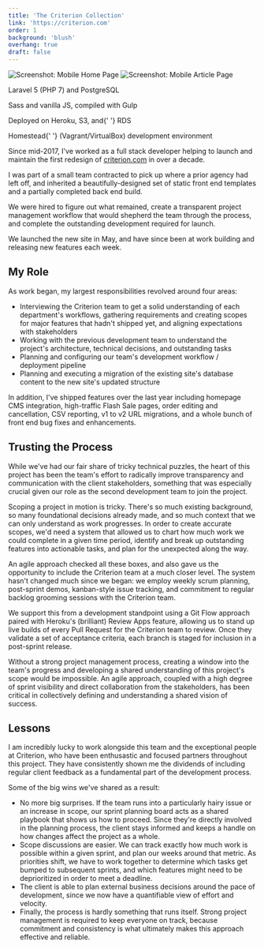 ```yaml
---
title: 'The Criterion Collection'
link: 'https://criterion.com'
order: 1
background: 'blush'
overhang: true
draft: false
---
```




<Gallery>
  <GalleryItem>
    <Browser>
      <Still src={imageDesktopHome} alt="Screenshot: Desktop Home Page"  />
    </Browser>
  </GalleryItem>

<GalleryItem>
  <Device>
    <img src={imageMobileHome} alt="Screenshot: Mobile Home Page" />
  </Device>
</GalleryItem>

<GalleryItem>
  <Browser>
    <Still src={imageDesktopFilm} alt="Screenshot: Desktop Film Page" />
  </Browser>
</GalleryItem>

<GalleryItem>
  <Device>
    <img src={imageMobileArticle} alt="Screenshot: Mobile Article Page" />
  </Device>
</GalleryItem>

<GalleryItem>
  <Browser>
    <Still
      src={imageDesktopCollection}
      alt="Screenshot: Desktop Collection Page"
    />
  </Browser>
</GalleryItem>

</Gallery>

<PostColumn>

<Stack>
  <List>
    <ListItem>
      <p>Laravel 5 (PHP 7) and PostgreSQL</p>
    </ListItem>
    <ListItem>
      <p>Sass and vanilla JS, compiled with Gulp</p>
    </ListItem>
    <ListItem>
      <p>
        Deployed on Heroku, S3, and{' '}
        <Link to="https://aws.amazon.com/rds/">RDS</Link>
      </p>
    </ListItem>
    <ListItem>
      <p>
        <Link to="https://github.com/laravel/homestead">Homestead</Link>{' '}
        (Vagrant/VirtualBox) development environment
      </p>
    </ListItem>
  </List>
</Stack>

<Markdown>

Since mid-2017, I've worked as a full stack developer helping to launch and maintain the first redesign of [criterion.com](https://criterion.com) in over a decade.

I was part of a small team contracted to pick up where a prior agency had left off, and inherited a beautifully-designed set of static front end templates and a partially completed back end build.

We were hired to figure out what remained, create a transparent project management workflow that would shepherd the team through the process, and complete the outstanding development required for launch.

We launched the new site in May, and have since been at work building and releasing new features each week.

## My Role

As work began, my largest responsibilities revolved around four areas:

- Interviewing the Criterion team to get a solid understanding of each department's workflows, gathering requirements and creating scopes for major features that hadn't shipped yet, and aligning expectations with stakeholders
- Working with the previous development team to understand the project's architecture, technical decisions, and outstanding tasks
- Planning and configuring our team's development workflow / deployment pipeline
- Planning and executing a migration of the existing site's database content to the new site's updated structure

In addition, I've shipped features over the last year including homepage CMS integration, high-traffic Flash Sale pages, order editing and cancellation, CSV reporting, v1 to v2 URL migrations, and a whole bunch of front end bug fixes and enhancements.

</Markdown>

<Browser description="TODO: Write a description">
  <Still
    src={imageDesktopFlashSale}
    alt="Screenshot: 24-Hour Flash Sale page"
  />
</Browser>

<Markdown>

  ## Trusting the Process

While we've had our fair share of tricky technical puzzles, the heart of this project has been the team's effort to radically improve transparency and communication with the client stakeholders, something that was especially crucial given our role as the second development team to join the project.

Scoping a project in motion is tricky. There's so much existing background, so many foundational decisions already made, and so much context that we can only understand as work progresses. In order to create accurate scopes, we'd need a system that allowed us to chart how much work we could complete in a given time period, identify and break up outstanding features into actionable tasks, and plan for the unexpected along the way.

An agile approach checked all these boxes, and also gave us the opportunity to include the Criterion team at a much closer level. The system hasn't changed much since we began: we employ weekly scrum planning, post-sprint demos, kanban-style issue tracking, and commitment to regular backlog grooming sessions with the Criterion team.

We support this from a development standpoint using a Git Flow approach paired with Heroku's (brilliant) Review Apps feature, allowing us to stand up live builds of every Pull Request for the Criterion team to review. Once they validate a set of acceptance criteria, each branch is staged for inclusion in a post-sprint release.

Without a strong project management process, creating a window into the team's progress and developing a shared understanding of this project's scope would be impossible. An agile approach, coupled with a high degree of sprint visibility and direct collaboration from the stakeholders, has been critical in collectively defining and understanding a shared vision of success.

## Lessons

I am incredibly lucky to work alongside this team and the exceptional people at Criterion, who have been enthusastic and focused partners throughout this project. They have consistently shown me the dividends of including regular client feedback as a fundamental part of the development process.

Some of the big wins we've shared as a result:

- No more big surprises. If the team runs into a particularly hairy issue or an increase in scope, our sprint planning board acts as a shared playbook that shows us how to proceed. Since they're directly involved in the planning process, the client stays informed and keeps a handle on how changes affect the project as a whole.
- Scope discussions are easier. We can track exactly how much work is possible within a given sprint, and plan our weeks around that metric. As priorities shift, we have to work together to determine which tasks get bumped to subsequent sprints, and which features might need to be deprioritized in order to meet a deadline.
- The client is able to plan external business decisions around the pace of development, since we now have a quantifiable view of effort and velocity.
- Finally, the process is hardly something that runs itself. Strong project management is required to keep everyone on track, because commitment and consistency is what ultimately makes this approach effective and reliable.

</Markdown>

</PostColumn>
